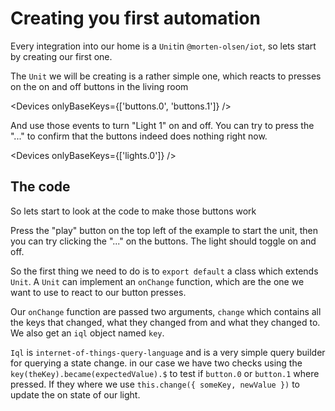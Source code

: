 
<Stop />
<RevertFile location="/tutorial/onOffButton.ts" version="1" />

# Creating you first automation

Every integration into our home is a `Unit`in `@morten-olsen/iot`, so lets start by creating our first one.

The `Unit` we will be creating is a rather simple one, which reacts to presses on the on and off buttons in the living room

<Devices onlyBaseKeys={['buttons.0', 'buttons.1']} />

And use those events to turn "Light 1" on and off. You can try to press the "..." to confirm that the buttons indeed does nothing right now.

<Devices onlyBaseKeys={['lights.0']} />

## The code

So lets start to look at the code to make those buttons work

<Preview file="/tutorial/onOffButton.ts" />

Press the "play" button on the top left of the example to start the unit, then you can try clicking the "..." on the buttons. The light should toggle on and off.

So the first thing we need to do is to `export default` a class which extends `Unit`. A `Unit` can implement an `onChange` function, which are the one we want to use to react to our button presses.

Our `onChange` function are passed two arguments, `change` which contains all the keys that changed, what they changed from and what they changed to. We also get an `iql` object named `key`.

`Iql` is `internet-of-things-query-language` and is a very simple query builder for querying a state change. in our case we have two checks using the `key(theKey).became(expectedValue).$` to test if `button.0` or `button.1` where pressed. If they where we use `this.change({ someKey, newValue })` to update the on state of our light.

<Next title="Another unit" to="./second-unit.mdx" />
